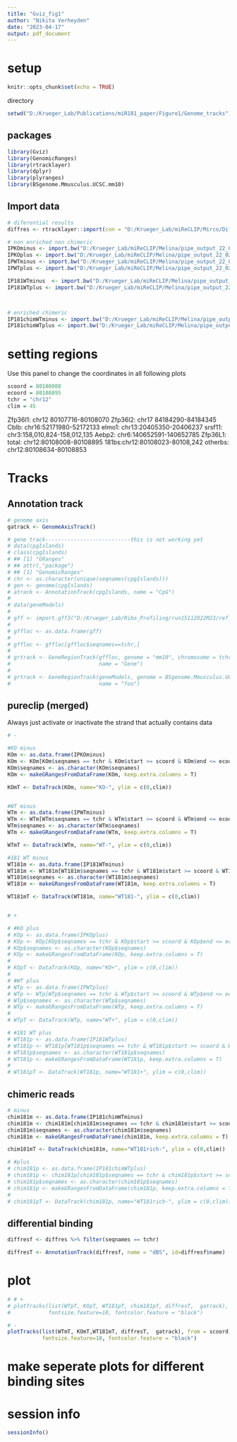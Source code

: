 ```yaml
---
title: "Gviz_fig1"
author: "Nikita Verheyden"
date: "2023-04-17"
output: pdf_document
---
```

# setup
```r
knitr::opts_chunk$set(echo = TRUE)
```

directory
```r
setwd("D:/Krueger_Lab/Publications/miR181_paper/Figure1/Genome_tracks")
```

## packages
```r
library(Gviz)
library(GenomicRanges)
library(rtracklayer)
library(dplyr)
library(plyranges)
library(BSgenome.Mmusculus.UCSC.mm10)
```


## Import data

```r
# diferential results
diffres <- rtracklayer::import(con = "D:/Krueger_Lab/miReCLIP/Mirco/DifferentialBinding/BsDifferentialResult.bed", format = "BED")

# non enriched non chimeric
IPKOminus <- import.bw("D:/Krueger_Lab/miReCLIP/Melina/pipe_output_22_02_14/pipe_output_22_02_14/non-chimeric/bw_merged/IP_KO.minus.bw")
IPKOplus <- import.bw("D:/Krueger_Lab/miReCLIP/Melina/pipe_output_22_02_14/pipe_output_22_02_14/non-chimeric/bw_merged/IP_KO.plus.bw")
IPWTminus <- import.bw("D:/Krueger_Lab/miReCLIP/Melina/pipe_output_22_02_14/pipe_output_22_02_14/non-chimeric/bw_merged/IP_WT.minus.bw")
IPWTplus <- import.bw("D:/Krueger_Lab/miReCLIP/Melina/pipe_output_22_02_14/pipe_output_22_02_14/non-chimeric/bw_merged/IP_WT.plus.bw")

IP181WTminus  <- import.bw("D:/Krueger_Lab/miReCLIP/Melina/pipe_output_22_02_14/pipe_output_22_02_14/non-chimeric/bw_merged/IP_WT_miR181.minus.bw")
IP181WTplus <- import.bw("D:/Krueger_Lab/miReCLIP/Melina/pipe_output_22_02_14/pipe_output_22_02_14/non-chimeric/bw_merged/IP_WT_miR181.plus.bw")



# enriched chimeric
IP181chimWTminus <- import.bw("D:/Krueger_Lab/miReCLIP/Melina/pipe_output_22_02_14/pipe_output_22_02_14/chimeric/crosslinks_merged/chimeric_IP_WT_miR181.minus.bw")
IP181chimWTplus <- import.bw("D:/Krueger_Lab/miReCLIP/Melina/pipe_output_22_02_14/pipe_output_22_02_14/chimeric/crosslinks_merged/chimeric_IP_WT_miR181.plus.bw")

```


# setting regions 

Use this panel to change the coordinates in all following plots
```r
scoord = 80108008 
ecoord = 80108895
tchr = "chr12"
clim = 45
```

Zfp36l1: chr12 80107716-80108070
Zfp36l2: chr17 84184290-84184345
Cblb: chr16:52171980-52172133
elmo1: chr13:20405350-20406237
srsf11: chr3:158,010,824-158,012,135
Aebp2: chr6:140652591-140652785
Zfp36L1: total: chr12:80108008-80108895    181bs:chr12:80108023-80108,242    otherbs: chr12:80108634-80108853

# Tracks

## Annotation track

```r
# genome axis
gatrack <- GenomeAxisTrack()

# gene track---------------------------this is not working yet
# data(cpgIslands)
# class(cpgIslands)
# ## [1] "GRanges"
# ## attr(,"package")
# ## [1] "GenomicRanges"
# chr <- as.character(unique(seqnames(cpgIslands)))
# gen <- genome(cpgIslands)
# atrack <- AnnotationTrack(cpgIslands, name = "CpG")
# 
# data(geneModels)
# 
# gff <- import.gff3("D:/Krueger_Lab/Ribo_Profiling/run15112022M23/ref_genome/gencode.vM23.annotation.gff3.gz")
# 
# gffloc <- as.data.frame(gff)
# 
# gffloc <- gffloc[gffloc$seqnames==tchr,]
# 
# grtrack <- GeneRegionTrack(gffloc, genome = "mm10", chromosome = tchr, 
#                            name = "Gene")
# 
# grtrack <- GeneRegionTrack(geneModels, genome = BSgenome.Mmusculus.UCSC.mm10, chromosome = tchr, 
#                            name = "foo")
```


## pureclip (merged)

Always just activate or inactivate the strand that actually contains data
```r
# -

#KO minus
KOm <- as.data.frame(IPKOminus)
KOm <- KOm[KOm$seqnames == tchr & KOm$start >= scoord & KOm$end <= ecoord,]
KOm$seqnames <- as.character(KOm$seqnames)
KOm <- makeGRangesFromDataFrame(KOm, keep.extra.columns = T)

KOmT <- DataTrack(KOm, name="KO-", ylim = c(0,clim))


#WT minus
WTm <- as.data.frame(IPWTminus)
WTm <- WTm[WTm$seqnames == tchr & WTm$start >= scoord & WTm$end <= ecoord,]
WTm$seqnames <- as.character(WTm$seqnames)
WTm <- makeGRangesFromDataFrame(WTm, keep.extra.columns = T)

WTmT <- DataTrack(WTm, name="WT-", ylim = c(0,clim))

#181 WT minus
WT181m <- as.data.frame(IP181WTminus)
WT181m <- WT181m[WT181m$seqnames == tchr & WT181m$start >= scoord & WT181m$end <= ecoord,]
WT181m$seqnames <- as.character(WT181m$seqnames)
WT181m <- makeGRangesFromDataFrame(WT181m, keep.extra.columns = T)

WT181mT <- DataTrack(WT181m, name="WT181-", ylim = c(0,clim))


# +

# #KO plus
# KOp <- as.data.frame(IPKOplus)
# KOp <- KOp[KOp$seqnames == tchr & KOp$start >= scoord & KOp$end <= ecoord,]
# KOp$seqnames <- as.character(KOp$seqnames)
# KOp <- makeGRangesFromDataFrame(KOp, keep.extra.columns = T)
# 
# KOpT <- DataTrack(KOp, name="KO+", ylim = c(0,clim))
# 
# #WT plus
# WTp <- as.data.frame(IPWTplus)
# WTp <- WTp[WTp$seqnames == tchr & WTp$start >= scoord & WTp$end <= ecoord,]
# WTp$seqnames <- as.character(WTp$seqnames)
# WTp <- makeGRangesFromDataFrame(WTp, keep.extra.columns = T)
# 
# WTpT <- DataTrack(WTp, name="WT+", ylim = c(0,clim))

# #181 WT plus
# WT181p <- as.data.frame(IP181WTplus)
# WT181p <- WT181p[WT181p$seqnames == tchr & WT181p$start >= scoord & WT181p$end <= ecoord,]
# WT181p$seqnames <- as.character(WT181p$seqnames)
# WT181p <- makeGRangesFromDataFrame(WT181p, keep.extra.columns = T)
# 
# WT181pT <- DataTrack(WT181p, name="WT181+", ylim = c(0,clim))


```


## chimeric reads

```r
# minus
chim181m <- as.data.frame(IP181chimWTminus)
chim181m <- chim181m[chim181m$seqnames == tchr & chim181m$start >= scoord & chim181m$end <= ecoord,]
chim181m$seqnames <- as.character(chim181m$seqnames)
chim181m <- makeGRangesFromDataFrame(chim181m, keep.extra.columns = T)

chim181mT <- DataTrack(chim181m, name="WT181rich-", ylim = c(0,clim))

# #plus
# chim181p <- as.data.frame(IP181chimWTplus)
# chim181p <- chim181p[chim181p$seqnames == tchr & chim181p$start >= scoord & chim181p$end <= ecoord,]
# chim181p$seqnames <- as.character(chim181p$seqnames)
# chim181p <- makeGRangesFromDataFrame(chim181p, keep.extra.columns = T)
# 
# chim181pT <- DataTrack(chim181p, name="WT181rich-", ylim = c(0,clim))

```


## differential binding

```r
diffresf <- diffres %>% filter(seqnames == tchr)

diffresT <- AnnotationTrack(diffresf, name = "dBS", id=diffresf$name)

```



# plot

```r
# # +
# plotTracks(list(WTpT, KOpT, WT181pT, chim181pT, diffresT,  gatrack), from = scoord, to= ecoord, type="histogram", featureAnnotation = "id", 
#            fontsize.feature=10, fontcolor.feature = "black")

# -
plotTracks(list(WTmT, KOmT,WT181mT, diffresT,  gatrack), from = scoord, to= ecoord, type="histogram", featureAnnotation = "id", 
           fontsize.feature=10, fontcolor.feature = "black")
``` 



# make seperate plots for different binding sites





# session info
```r
sessionInfo()

```